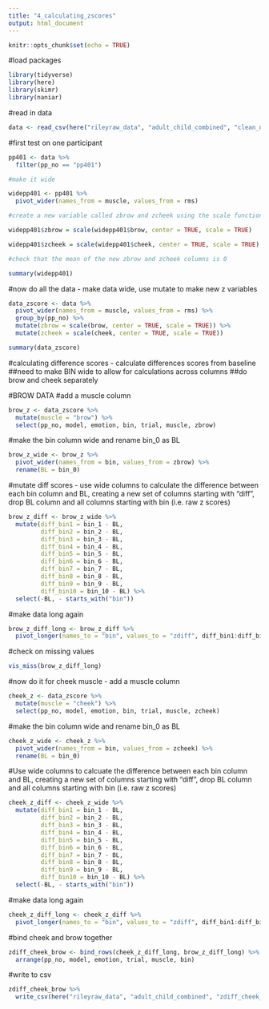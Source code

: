 ```yaml
---
title: "4_calculating_zscores"
output: html_document
---
```


```r
knitr::opts_chunk$set(echo = TRUE)
```

#load packages
```r
library(tidyverse)
library(here)
library(skimr)
library(naniar)
```

#read in data

```r
data <- read_csv(here("rileyraw_data", "adult_child_combined", "clean_no_bl_outliers.csv"))
```

#first test on one participant 

```r
pp401 <- data %>%
  filter(pp_no == "pp401")

#make it wide

widepp401 <- pp401 %>%
  pivot_wider(names_from = muscle, values_from = rms)

#create a new variable called zbrow and zcheek using the scale function and specify center = TRUE and scale = TRUE

widepp401$zbrow = scale(widepp401$brow, center = TRUE, scale = TRUE)

widepp401$zcheek = scale(widepp401$cheek, center = TRUE, scale = TRUE)

#check that the mean of the new zbrow and zcheek columns is 0 

summary(widepp401)

```

#now do all the data - make data wide, use mutate to make new z variables 

```r
data_zscore <- data %>%
  pivot_wider(names_from = muscle, values_from = rms) %>%
  group_by(pp_no) %>%
  mutate(zbrow = scale(brow, center = TRUE, scale = TRUE)) %>%
  mutate(zcheek = scale(cheek, center = TRUE, scale = TRUE))

summary(data_zscore)
```
#calculating difference scores - calculate differences scores from baseline
##need to make BIN wide to allow for calculations across columns
##do brow and cheek separately 

#BROW DATA
#add a muscle column
```r
brow_z <- data_zscore %>%
  mutate(muscle = "brow") %>%
  select(pp_no, model, emotion, bin, trial, muscle, zbrow)
```

#make the bin column wide and rename bin_0 as BL

```r
brow_z_wide <- brow_z %>%
  pivot_wider(names_from = bin, values_from = zbrow) %>%
  rename(BL = bin_0)
```

#mutate diff scores - use wide columns to calculate the difference between each bin column and BL, creating a new set of columns starting with "diff", drop BL column and all columns starting with bin (i.e. raw z scores)

```r
brow_z_diff <- brow_z_wide %>%
  mutate(diff_bin1 = bin_1 - BL,
         diff_bin2 = bin_2 - BL,
         diff_bin3 = bin_3 - BL,
         diff_bin4 = bin_4 - BL,
         diff_bin5 = bin_5 - BL,
         diff_bin6 = bin_6 - BL,
         diff_bin7 = bin_7 - BL,
         diff_bin8 = bin_8 - BL,
         diff_bin9 = bin_9 - BL,
         diff_bin10 = bin_10 - BL) %>%
  select(-BL, - starts_with("bin"))
```

#make data long again 

```r
brow_z_diff_long <- brow_z_diff %>%
  pivot_longer(names_to = "bin", values_to = "zdiff", diff_bin1:diff_bin10)
```

#check on missing values 

```r
vis_miss(brow_z_diff_long)
```
#now do it for cheek muscle - add a muscle column 

```r
cheek_z <- data_zscore %>%
  mutate(muscle = "cheek") %>%
  select(pp_no, model, emotion, bin, trial, muscle, zcheek)
```

#make the bin column wide and rename bin_0 as BL

```r
cheek_z_wide <- cheek_z %>%
  pivot_wider(names_from = bin, values_from = zcheek) %>%
  rename(BL = bin_0)
```

#Use wide columns to calcuate the difference between each bin column and BL, creating a new set of columns starting with “diff”, drop BL column and all columns starting with bin (i.e. raw z scores)
```r
cheek_z_diff <- cheek_z_wide %>%
  mutate(diff_bin1 = bin_1 - BL,
         diff_bin2 = bin_2 - BL,
         diff_bin3 = bin_3 - BL,
         diff_bin4 = bin_4 - BL,
         diff_bin5 = bin_5 - BL,
         diff_bin6 = bin_6 - BL,
         diff_bin7 = bin_7 - BL,
         diff_bin8 = bin_8 - BL,
         diff_bin9 = bin_9 - BL,
         diff_bin10 = bin_10 - BL) %>%
  select(-BL, - starts_with("bin"))
```

#make data long again 

```r
cheek_z_diff_long <- cheek_z_diff %>%
  pivot_longer(names_to = "bin", values_to = "zdiff", diff_bin1:diff_bin10)
```

#bind cheek and brow together

```r
zdiff_cheek_brow <- bind_rows(cheek_z_diff_long, brow_z_diff_long) %>%
  arrange(pp_no, model, emotion, trial, muscle, bin)
```

#write to csv

```r
zdiff_cheek_brow %>%
  write_csv(here("rileyraw_data", "adult_child_combined", "zdiff_cheek_brow.csv"))
```

